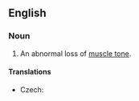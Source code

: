 ==English==

===Noun===
{{wikipedia}}
{{en-noun|~}}

# An abnormal loss of [[muscle tone]].

====Translations====
{{trans-top|abnormal loss of muscle tone}}
* Czech: {{t|cs|hypotonie|f}}
{{trans-mid}}
{{trans-bottom}}